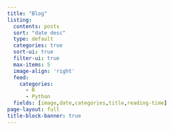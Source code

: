 ```yaml
---
title: "Blog"
listing:
  contents: posts
  sort: "date desc"
  type: default
  categories: true
  sort-ui: true
  filter-ui: true
  max-items: 5
  image-align: 'right'
  feed: 
    categories: 
      - R
      - Python
  fields: [image,date,categories,title,reading-time]
page-layout: full
title-block-banner: true
---
```

